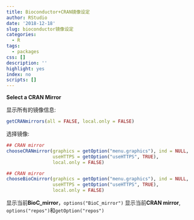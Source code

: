 ```yaml
---
title: Bioconductor+CRAN镜像设定
author: RStudio
date: '2018-12-18'
slug: bioconductor镜像设定
categories:
  - R
tags:
  - packages
css: []
description: ''
highlight: yes
index: no
scripts: []
---
```




**Select a CRAN Mirror**   

显示所有的镜像信息: 
```r
getCRANmirrors(all = FALSE, local.only = FALSE)


```

选择镜像:
```r
## CRAN mirror
chooseCRANmirror(graphics = getOption("menu.graphics"), ind = NULL,
                 useHTTPS = getOption("useHTTPS", TRUE),
                 local.only = FALSE)

## CRAN mirror
chooseBioCmirror(graphics = getOption("menu.graphics"), ind = NULL,
                 useHTTPS = getOption("useHTTPS", TRUE),
                 local.only = FALSE)
```   



显示当前**BioC_mirror**，`options("BioC_mirror")`
显示当前**CRAN mirror**, `options("repos")`和`getOption("repos")`

